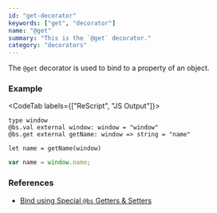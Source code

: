 ```yaml
---
id: "get-decorator"
keywords: ["get", "decorator"]
name: "@get"
summary: "This is the `@get` decorator."
category: "decorators"
---
```


The `@get` decorator is used to bind to a property of an object.

### Example

<CodeTab labels={["ReScript", "JS Output"]}>

```res
type window
@bs.val external window: window = "window"
@bs.get external getName: window => string = "name"

let name = getName(window)
```

```js
var name = window.name;
```

</CodeTab>

### References

- [Bind using Special `@bs` Getters & Setters](/docs/manual/latest/bind-to-js-object#bind-using-special-bs-getters--setters)
